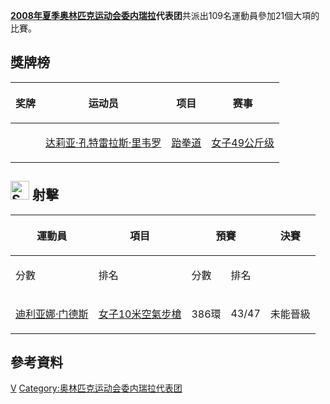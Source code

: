 {{Infobox Country Olympics
|NOC=VEN
|games=2008年夏季
|competitors=109
|sports=21
|flagbearer=[[María_Soto|María Soto]]
|gold=
|silver=
|bronze=1
|total=1
|rank=81
}}
'''[[2008年夏季奥林匹克运动会|2008年夏季奥林匹克运动会]][[委内瑞拉|委内瑞拉]]代表团'''共派出109名運動員參加21個大項的比賽。

== 獎牌榜 ==
{| class="wikitable sortable"  style="font-size:88%"
|-bgcolor=#efefef
! 奖牌
! 运动员
! 项目
! 赛事
|-
| {{bronze medal}} || [[达莉亚·孔特雷拉斯·里韦罗|达莉亚·孔特雷拉斯·里韦罗]] || [[2008年夏季奧林匹克運動會跆拳道比賽|跆拳道]] || [[2008年夏季奧林匹克運動會跆拳道比賽—女子49公斤级|女子49公斤级]]
|}

== [[File:Shooting_pictogram.svg|30px]] 射擊 ==
{{main|2008年夏季奧林匹克運動會射擊比賽}}
{| class="wikitable" style="font-size:85%"
|-
!rowspan="2"|運動員
!rowspan="2"|項目
!colspan="2"|預賽
!colspan="2"|決賽
!rowspan="2"|總排名
|-
!分數
!排名
!分數
!排名
|-
|[[迪利亚娜·门德斯|迪利亚娜·门德斯]]
|[[2008年夏季奧林匹克運動會射擊比賽－女子10米空氣步槍|女子10米空氣步槍]]
|align=center|386環
|align=center|43/47
|align=center colspan=2 |未能晉級
|align=center|43/47
|}

== 參考資料 ==
<div class="references-small">
<references />
</div>

{{NOCin2008SummerOlympics}}

[[Category:2008年夏季奥林匹克运动会代表团|V]]
[[Category:奥林匹克运动会委内瑞拉代表团|Category:奥林匹克运动会委内瑞拉代表团]]